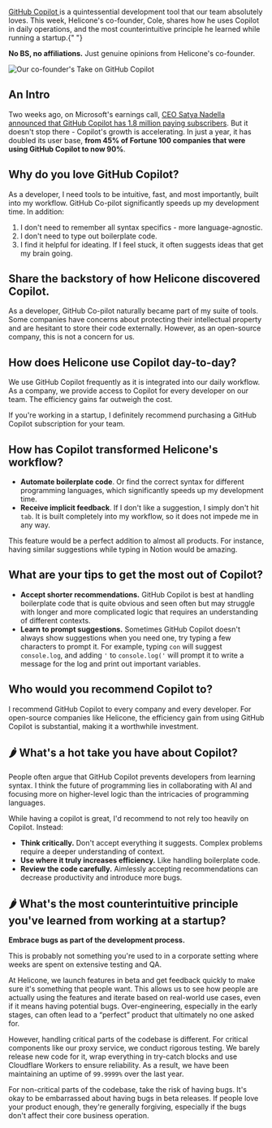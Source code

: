 <a href="https://github.com/features/copilot" target="_blank" rel="noopener noreferrer">GitHub Copilot </a> is a quintessential development tool that our team absolutely loves. This week,
Helicone's co-founder, Cole, shares how he uses Copilot in daily operations, and
the most counterintuitive principle he learned while running a startup.{" "}

**No BS, no affiliations.** Just genuine opinions from Helicone's co-founder.

![Our co-founder's Take on GitHub Copilot](/static/blog/cole-copilot.webp)

## An Intro

Two weeks ago, on Microsoft's earnings call, <a href="https://www.microsoft.com/en-us/investor/events/fy-2024/earnings-fy-2024-q3.aspx" target="_blank" rel="noopener noreferrer">CEO Satya Nadella announced that GitHub Copilot has 1.8 million paying subscribers</a>. But it doesn't stop there - Copilot's growth is accelerating. In just a year, it has doubled its user base, **from 45% of Fortune 100 companies that were using GitHub Copilot to now 90%**.

## Why do you love GitHub Copilot?

As a developer, I need tools to be intuitive, fast, and most importantly, built into my workflow. GitHub Co-pilot significantly speeds up my development time. In addition:

1. I don't need to remember all syntax specifics - more language-agnostic.
2. I don't need to type out boilerplate code.
3. I find it helpful for ideating. If I feel stuck, it often suggests ideas that get my brain going.

## Share the backstory of how Helicone discovered Copilot.

As a developer, GitHub Co-pilot naturally became part of my suite of tools. Some companies have concerns about protecting their intellectual property and are hesitant to store their code externally. However, as an open-source company, this is not a concern for us.

## How does Helicone use Copilot day-to-day?

We use GitHub Copilot frequently as it is integrated into our daily workflow. As a company, we provide access to Copilot for every developer on our team. The efficiency gains far outweigh the cost.

If you're working in a startup, I definitely recommend purchasing a GitHub Copilot subscription for your team.

## How has Copilot transformed Helicone's workflow?

- **Automate boilerplate code**. Or find the correct syntax for different programming languages, which significantly speeds up my development time.
- **Receive implicit feedback**. If I don't like a suggestion, I simply don't hit `tab`. It is built completely into my workflow, so it does not impede me in any way.

This feature would be a perfect addition to almost all products. For instance, having similar suggestions while typing in Notion would be amazing.

## What are your tips to get the most out of Copilot?

- **Accept shorter recommendations.** GitHub Copilot is best at handling boilerplate code that is quite obvious and seen often but may struggle with longer and more complicated logic that requires an understanding of different contexts.
- **Learn to prompt suggestions.** Sometimes GitHub Copilot doesn't always show suggestions when you need one, try typing a few characters to prompt it. For example, typing `con` will suggest `console.log`, and adding `'` to `console.log('` will prompt it to write a message for the log and print out important variables.

## Who would you recommend Copilot to?

I recommend GitHub Copilot to every company and every developer. For open-source companies like Helicone, the efficiency gain from using GitHub Copilot is substantial, making it a worthwhile investment.

## 🌶️ What's a hot take you have about Copilot?

People often argue that GitHub Copilot prevents developers from learning syntax. I think the future of programming lies in collaborating with AI and focusing more on higher-level logic than the intricacies of programming languages.

While having a copilot is great, I'd recommend to not rely too heavily on Copilot. Instead:

- **Think critically.** Don't accept everything it suggests. Complex problems require a deeper understanding of context.
- **Use where it truly increases efficiency.** Like handling boilerplate code.
- **Review the code carefully.** Aimlessly accepting recommendations can decrease productivity and introduce more bugs.

## 🌶️ What's the most counterintuitive principle you've learned from working at a startup?

**Embrace bugs as part of the development process.**

This is probably not something you're used to in a corporate setting where weeks are spent on extensive testing and QA.

At Helicone, we launch features in beta and get feedback quickly to make sure it's something that people want. This allows us to see how people are actually using the features and iterate based on real-world use cases, even if it means having potential bugs. Over-engineering, especially in the early stages, can often lead to a “perfect” product that ultimately no one asked for.

However, handling critical parts of the codebase is different. For critical components like our proxy service, we conduct rigorous testing. We barely release new code for it, wrap everything in try-catch blocks and use Cloudflare Workers to ensure reliability. As a result, we have been maintaining an uptime of `99.9999%` over the last year.

For non-critical parts of the codebase, take the risk of having bugs. It's okay to be embarrassed about having bugs in beta releases. If people love your product enough, they're generally forgiving, especially if the bugs don't affect their core business operation.
